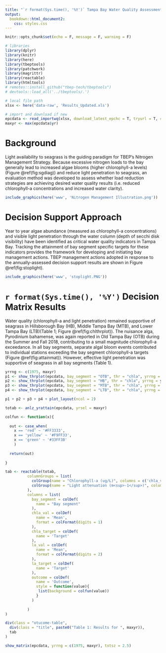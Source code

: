 ```yaml
---
title: "`r format(Sys.time(), '%Y')` Tampa Bay Water Quality Assessment"
output: 
  bookdown::html_document2:
    css: styles.css
---
```


```r
knitr::opts_chunk$set(echo = F, message = F, warning = F)

# libraries
library(dplyr)
library(knitr)
library(here)
library(tbeptools) 
library(patchwork)
library(magrittr)
library(reactable)
library(htmltools)
# remotes::install_github("tbep-tech/tbeptools")
# devtools::load_all('../tbeptools/.')

# local file path
xlsx <- here('data-raw', 'Results_Updated.xls')

# import and download if new
epcdata <- read_importwq(xlsx, download_latest_epchc = T, tryurl = T, connecttimeout = 20)
maxyr <- max(epcdata$yr)
```

# Background

Light availability to seagrass is the guiding paradigm for TBEP’s Nitrogen Management Strategy. Because excessive nitrogen loads to the bay generally lead to increased algae blooms (higher chlorophyll-a levels) (Figure \@ref(fig:sgdiag)) and reduce light penetration to seagrass, an evaluation method was developed to assess whether load reduction strategies are achieving desired water quality results (i.e. reduced chlorophyll-a concentrations and increased water clarity).

```r
include_graphics(here('www', 'Nitrogen Management Illustration.png'))
```

# Decision Support Approach

Year to year algae abundance (measured as chlorophyll-a concentrations) and visible light penetration through the water column (depth of secchi disk visibility) have been identified as critical water quality indicators in Tampa Bay. Tracking the attainment of bay segment specific targets for these indicators provides the framework for developing and initiating bay management actions. TBEP management actions adopted in response to the annually-assessed decision support results are shown in Figure \@ref(fig:stoplight).

```r
include_graphics(here('www', 'stoplight.PNG'))
```

# `r format(Sys.time(), '%Y')` Decision Matrix Results {.tabset}

Water quality (chlorophyll-a and light penetration) remained supportive of seagrass in Hillsborough Bay (HB), Middle Tampa Bay (MTB), and Lower Tampa Bay (LTB)(Table 1; Figure \@ref(fig:chlthrplot)). The nuisance alga, Pyrodinium bahamense, was again reported in Old Tampa Bay (OTB) during the Summer and Fall 2018, contributing to a small magnitude chlorophyll-a exceedance. In all bay segments, separate algal bloom events contributed to individual stations exceeding the bay segment chlorophyll-a targets (Figure \@ref(fig:attainmat)). However, effective light penetration was supportive of seagrass in all bay segments (Table 1).

```r
yrrng <- c(1975, maxyr)
p1 <- show_thrplot(epcdata, bay_segment = "OTB", thr = "chla", yrrng = yrrng)
p2 <- show_thrplot(epcdata, bay_segment = "HB", thr = "chla", yrrng = yrrng)
p3 <- show_thrplot(epcdata, bay_segment = "MTB", thr = "chla", yrrng = yrrng)
p4 <- show_thrplot(epcdata, bay_segment = "LTB", thr = "chla", yrrng = yrrng)

p1 + p2 + p3 + p4 + plot_layout(ncol = 2)
```

```r
totab <- anlz_yrattain(epcdata, yrsel = maxyr)

colfun <- function(x){
  
  out <- case_when(
    x == 'red' ~ '#FF3333', 
    x == 'yellow' ~ '#F9FF33', 
    x == 'green' ~ '#33FF3B'
    )
  
  return(out)
  
}

tab <- reactable(totab, 
          columnGroups = list(
            colGroup(name = "Chlorophyll-a (ug/L)", columns = c('chla_val', 'chla_target')),
            colGroup(name = "Light attenuation (m<sup>-1</sup>)", columns = c('la_val', 'la_target'), html = T)
          ),
          columns = list(
            bay_segment = colDef(
              name = "Bay segment"
            ), 
            chla_val = colDef(
              name = 'Mean', 
              format = colFormat(digits = 1)
            ), 
            chla_target = colDef(
              name = 'Target'
            ), 
            la_val = colDef(
              name = 'Mean', 
              format = colFormat(digits = 2)
            ), 
            la_target = colDef(
              name = 'Target'
            ),
            outcome = colDef(
              name = 'Outcome',
              style = function(value){
               list(background = colfun(value))
              }
            )
            
          )
)

div(class = "otucome-table",
  div(class = "title", paste0("Table 1: Results for ", maxyr)),
  tab
)
```

```r
show_matrix(epcdata, yrrng = c(1975, maxyr), txtsz = 2.5)
```


